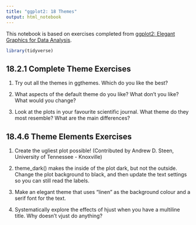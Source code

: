 ```yaml
---
title: "ggplot2: 18 Themes"
output: html_notebook
---
```


This notebook is based on exercises completed from [ggplot2: Elegant Graphics for Data Analysis](https://ggplot2-book.org/index.html). 

```r
library(tidyverse)

```

## 18.2.1 Complete Theme Exercises

1. Try out all the themes in ggthemes. Which do you like the best?

2. What aspects of the default theme do you like? What don’t you like? What would you change?

3. Look at the plots in your favourite scientific journal. What theme do they most resemble? What are the main differences?

## 18.4.6 Theme Elements Exercises

1. Create the ugliest plot possible! (Contributed by Andrew D. Steen, University of Tennessee - Knoxville)

2. theme_dark() makes the inside of the plot dark, but not the outside. Change the plot background to black, and then update the text settings so you can still read the labels.

3. Make an elegant theme that uses “linen” as the background colour and a serif font for the text.

4. Systematically explore the effects of hjust when you have a multiline title. Why doesn’t vjust do anything?
